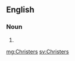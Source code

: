 ==English==

===Noun===
{{head|en|plural}}

# {{plural of|Christer|lang=en|nocat=1}}

[[mg:Christers]]
[[sv:Christers]]